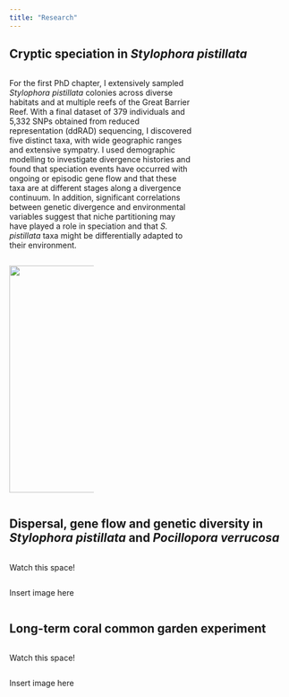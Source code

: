```yaml
---
title: "Research"
---
```


```{=html}
<style>

.add-space{

padding-right: 5%;

}

</style>
```
## Cryptic speciation in *Stylophora pistillata*

::: {.column .add-space width="65%"}
For the first PhD chapter, I extensively sampled *Stylophora pistillata* colonies across diverse habitats and at multiple reefs of the Great Barrier Reef. With a final dataset of 379 individuals and 5,332 SNPs obtained from reduced representation (ddRAD) sequencing, I discovered five distinct taxa, with wide geographic ranges and extensive sympatry. I used demographic modelling to investigate divergence histories and found that speciation events have occurred with ongoing or episodic gene flow and that these taxa are at different stages along a divergence continuum. In addition, significant correlations between genetic divergence and environmental variables suggest that niche partitioning may have played a role in speciation and that *S. pistillata* taxa might be differentially adapted to their environment.
:::

::: {.column width="30%"}
![](img/Sytylo_macro.png){width="10.7cm"}
:::

## Dispersal, gene flow and genetic diversity in *Stylophora pistillata* and *Pocillopora verrucosa*

::: {.column .add-space width="65%"}
Watch this space!
:::

::: {.column width="30%"}
Insert image here
:::

## Long-term coral common garden experiment

::: {.column .add-space width="65%"}
Watch this space!
:::

::: {.column width="30%"}
Insert image here
:::
